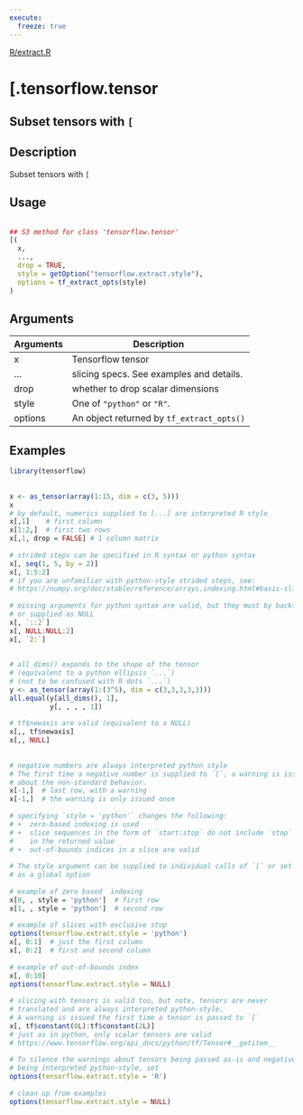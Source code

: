 ```yaml
---
execute:
  freeze: true
---
```


[R/extract.R](https://github.com/rstudio/tensorflow//blob/main/R/extract.R#L89) 

# [.tensorflow.tensor

## Subset tensors with `[`

## Description
 Subset tensors with `[` 


## Usage
```r
 
## S3 method for class 'tensorflow.tensor'
[( 
  x, 
  ..., 
  drop = TRUE, 
  style = getOption("tensorflow.extract.style"), 
  options = tf_extract_opts(style) 
) 
```

## Arguments
|Arguments|Description|
|---|---|
| x | Tensorflow tensor |
| ... | slicing specs. See examples and details. |
| drop | whether to drop scalar dimensions |
| style | One of `"python"` or `"R"`. |
| options | An object returned by `tf_extract_opts()` |





## Examples
```r
library(tensorflow)
 
 
x <- as_tensor(array(1:15, dim = c(3, 5))) 
x 
# by default, numerics supplied to [...] are interpreted R style 
x[,1]    # first column 
x[1:2,]  # first two rows 
x[,1, drop = FALSE] # 1 column matrix 
 
# strided steps can be specified in R syntax or python syntax 
x[, seq(1, 5, by = 2)] 
x[, 1:5:2] 
# if you are unfamiliar with python-style strided steps, see: 
# https://numpy.org/doc/stable/reference/arrays.indexing.html#basic-slicing-and-indexing 
 
# missing arguments for python syntax are valid, but they must by backticked 
# or supplied as NULL 
x[, `::2`] 
x[, NULL:NULL:2] 
x[, `2:`] 
 
 
# all_dims() expands to the shape of the tensor 
# (equivalent to a python ellipsis `...`) 
# (not to be confused with R dots `...`) 
y <- as_tensor(array(1:(3^5), dim = c(3,3,3,3,3))) 
all.equal(y[all_dims(), 1], 
          y[, , , , 1]) 
 
# tf$newaxis are valid (equivalent to a NULL) 
x[,, tf$newaxis] 
x[,, NULL] 
 
 
# negative numbers are always interpreted python style 
# The first time a negative number is supplied to `[`, a warning is issued 
# about the non-standard behavior. 
x[-1,]  # last row, with a warning 
x[-1,]  # the warning is only issued once 
 
# specifying `style = 'python'` changes the following: 
# +  zero-based indexing is used 
# +  slice sequences in the form of `start:stop` do not include `stop` 
#    in the returned value 
# +  out-of-bounds indices in a slice are valid 
 
# The style argument can be supplied to individual calls of `[` or set 
# as a global option 
 
# example of zero based  indexing 
x[0, , style = 'python']  # first row 
x[1, , style = 'python']  # second row 
 
# example of slices with exclusive stop 
options(tensorflow.extract.style = 'python') 
x[, 0:1]  # just the first column 
x[, 0:2]  # first and second column 
 
# example of out-of-bounds index 
x[, 0:10] 
options(tensorflow.extract.style = NULL) 
 
# slicing with tensors is valid too, but note, tensors are never 
# translated and are always interpreted python-style. 
# A warning is issued the first time a tensor is passed to `[` 
x[, tf$constant(0L):tf$constant(2L)] 
# just as in python, only scalar tensors are valid 
# https://www.tensorflow.org/api_docs/python/tf/Tensor#__getitem__ 
 
# To silence the warnings about tensors being passed as-is and negative numbers 
# being interpreted python-style, set 
options(tensorflow.extract.style = 'R') 
 
# clean up from examples 
options(tensorflow.extract.style = NULL) 
 
```


